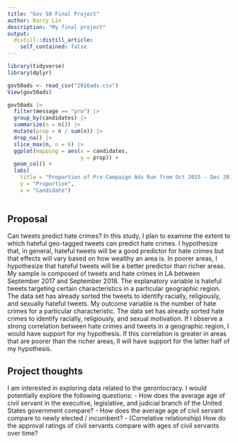 ```yaml
---
title: "Gov 50 Final Project"
author: Darcy Lin
description: "My final project"
output:
  distill::distill_article:
    self_contained: false
---
```


```r
library(tidyverse)
library(dplyr)
```

```r
gov50ads <- read_csv("2016ads.csv")
View(gov50ads)
```
```r
gov50ads |> 
  filter(message == "pro") |>
  group_by(candidates) |>
  summarize(n = n()) |>
  mutate(prop = n / sum(n)) |>
  drop_na() |>
  slice_max(n, n = 6) |>
  ggplot(mapping = aes(x = candidates,
                       y = prop)) + 
  geom_col() + 
  labs(
    title = "Proportion of Pro-Campaign Ads Run from Oct 2015 - Dec 2016",
    y = "Proportion",
    x = "Candidate")
   
```

## Proposal
Can tweets predict hate crimes? In this study, I plan to examine the extent to which hateful geo-tagged tweets can predict hate crimes. I hypothesize that, in general, hateful tweets will be a good predictor for hate crimes but that effects will vary based on how wealthy an area is. In poorer areas, I hypothesize that hateful tweets will be a better predictor than richer areas. My sample is composed of tweets and hate crimes in LA between September 2017 and September 2018. The explanatory variable is hateful tweets targeting certain characteristics in a particular geographic region. The data set has already sorted the tweets to identify racially, religiously, and sexually hateful tweets. My outcome variable is the number of hate crimes for a particular characteristic. The data set has already sorted hate crimes to identify racially, religiously, and sexual motivation. If I observe a strong correlation between hate crimes and tweets in a geographic region, I would have support for my hypothesis. If this correlation is greater in areas that are poorer than the richer areas, II will have support for the latter half of my hypothesis.

## Project thoughts

I am interested in exploring data related to the gerontocracy. I would potentially explore the following questions:
- How does the average age of civil servant in the executive, legislative, and judicial branch of the United States government compare?
- How does the average age of civil servant compare to newly elected / incumbent? 
- (Correlative relationship) How do the approval ratings of civil servants compare with ages of civil servants over time?  
